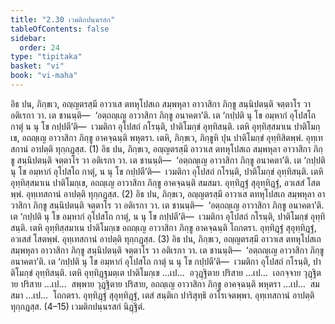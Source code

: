 ```yaml
---
title: "2.30 เวมติกปนฺนรสก"
tableOfContents: false
sidebar:
  order: 24
type: "tipitaka"
basket: "vi"
book: "vi-maha"
---
```



<DynamicBreadcrumb />

<Division number="174" book="vi-maha">

<Paragraph number="748" book="vi-maha">
อิธ ปน, ภิกฺขเว, อญฺญตรสฺมึ อาวาเส ตทหุโปสเถ สมฺพหุลา อาวาสิกา ภิกฺขู สนฺนิปตนฺติ จตฺตาโร วา อติเรกา วา. เต ชานนฺติ—  ‘อตฺถญฺเญ อาวาสิกา ภิกฺขู อนาคตา’ติ. เต ‘กปฺปติ นุ โข อมฺหากํ อุโปสโถ กาตุํ น นุ โข กปฺปตี’ติ—  เวมติกา อุโปสถํ กโรนฺติ, ปาติโมกฺขํ อุทฺทิสนฺติ. เตหิ อุทฺทิสฺสมาเน ปาติโมกฺเข, อถญฺเญ อาวาสิกา ภิกฺขู อาคจฺฉนฺติ พหุตรา. เตหิ, ภิกฺขเว, ภิกฺขูหิ ปุน ปาติโมกฺขํ อุทฺทิสิตพฺพํ. อุทฺเทสกานํ อาปตฺติ ทุกฺกฏสฺส. (1)
</Paragraph>

<Paragraph number="749" book="vi-maha">
อิธ ปน, ภิกฺขเว, อญฺญตรสฺมึ อาวาเส ตทหุโปสเถ สมฺพหุลา อาวาสิกา ภิกฺขู สนฺนิปตนฺติ จตฺตาโร วา อติเรกา วา. เต ชานนฺติ—  ‘อตฺถญฺเญ อาวาสิกา ภิกฺขู อนาคตา’ติ. เต ‘กปฺปติ นุ โข อมฺหากํ อุโปสโถ กาตุํ, น นุ โข กปฺปตี’ติ—  เวมติกา อุโปสถํ กโรนฺติ, ปาติโมกฺขํ อุทฺทิสนฺติ. เตหิ อุทฺทิสฺสมาเน ปาติโมกฺเข, อถญฺเญ อาวาสิกา ภิกฺขู อาคจฺฉนฺติ สมสมา. อุทฺทิฏฺฐํ สุอุทฺทิฏฺฐํ, อวเสสํ โสตพฺพํ. อุทฺเทสกานํ อาปตฺติ ทุกฺกฏสฺส. (2)
</Paragraph>

<Paragraph number="750" book="vi-maha">
อิธ ปน, ภิกฺขเว, อญฺญตรสฺมึ อาวาเส ตทหุโปสเถ สมฺพหุลา อาวาสิกา ภิกฺขู สนฺนิปตนฺติ จตฺตาโร วา อติเรกา วา. เต ชานนฺติ—  ‘อตฺถญฺเญ อาวาสิกา ภิกฺขู อนาคตา’ติ. เต ‘กปฺปติ นุ โข อมฺหากํ อุโปสโถ กาตุํ, น นุ โข กปฺปตี’ติ—  เวมติกา อุโปสถํ กโรนฺติ, ปาติโมกฺขํ อุทฺทิสนฺติ. เตหิ อุทฺทิสฺสมาเน ปาติโมกฺเข อถญฺเญ อาวาสิกา ภิกฺขู อาคจฺฉนฺติ โถกตรา. อุทฺทิฏฺฐํ สุอุทฺทิฏฺฐํ, อวเสสํ โสตพฺพํ. อุทฺเทสกานํ อาปตฺติ ทุกฺกฏสฺส. (3)
</Paragraph>

<Paragraph number="751" book="vi-maha">
อิธ ปน, ภิกฺขเว, อญฺญตรสฺมึ อาวาเส ตทหุโปสเถ สมฺพหุลา อาวาสิกา ภิกฺขู สนฺนิปตนฺติ จตฺตาโร วา อติเรกา วา. เต ชานนฺติ—  ‘อตฺถญฺเญ อาวาสิกา ภิกฺขู อนาคตา’ติ. เต ‘กปฺปติ นุ โข อมฺหากํ อุโปสโถ กาตุํ น นุ โข กปฺปตี’ติ—  เวมติกา อุโปสถํ กโรนฺติ, ปาติโมกฺขํ อุทฺทิสนฺติ. เตหิ อุทฺทิฏฺฐมตฺเต ปาติโมกฺเข …เป…  อวุฏฺฐิตาย ปริสาย …เป…  เอกจฺจาย วุฏฺฐิตาย ปริสาย …เป…  สพฺพาย วุฏฺฐิตาย ปริสาย, อถญฺเญ อาวาสิกา ภิกฺขู อาคจฺฉนฺติ พหุตรา …เป…  สมสมา …เป…  โถกตรา. อุทฺทิฏฺฐํ สุอุทฺทิฏฺฐํ, เตสํ สนฺติเก ปาริสุทฺธิ อาโรเจตพฺพา. อุทฺเทสกานํ อาปตฺติ ทุกฺกฏสฺส. (4–15)

</Paragraph>
</Division>

<Paragraph number="752" type="center" book="vi-maha">
เวมติกปนฺนรสกํ นิฏฺฐิตํ.
</Paragraph>